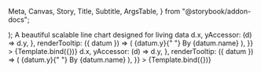   Meta,
  Canvas,
  Story,
  Title,
  Subtitle,
  ArgsTable,
} from "@storybook/addon-docs";


<Meta title="Data/Line Chart" component={LineChart} />

  <div style={{ height: "400px" }}>
    <LineChart {...args} />
  </div>
);

<Title>Line Chart</Title>
<Subtitle>A beautiful scalable line chart designed for living data</Subtitle>

<ArgsTable of={LineChart} />

<Canvas withToolbar>
  <Story
    name="Line Graph"
    args={{
      data: [
        { x: 10, y: 10, name: "Alice" },
        { x: 20, y: 20, name: "Bob" },
        { x: 30, y: 30, name: "Connor" },
        { x: 40, y: 20, name: "David" },
      ],
      xLabel: "Some X Label",
      yLabel: "Some Y Label",
      lineLabel: "Some Line Label",
      accessors: {
        xAccessor: (d) => d.x,
        yAccessor: (d) => d.y,
      },
      renderTooltip: ({ datum }) => (
        <span>
          {datum.y}{" "}
          <span style={{ color: "rgba(255,255,255, 50%)" }}>
            By {datum.name}
          </span>
        </span>
      ),
    }}
  >
    {Template.bind({})}
  </Story>
  <Story
    name="0d Line Graph"
    args={{
      data: [
        { x: 10, y: 0, name: "Alice" },
        { x: 20, y: 0, name: "Bob" },
        { x: 30, y: 0, name: "Connor" },
        { x: 40, y: 0, name: "David" },
      ],
      xLabel: "Some X Label",
      yLabel: "Some Y Label",
      lineLabel: "Some Line Label",
      accessors: {
        xAccessor: (d) => d.x,
        yAccessor: (d) => d.y,
      },
      renderTooltip: ({ datum }) => (
        <span>
          {datum.y}{" "}
          <span style={{ color: "rgba(255,255,255, 50%)" }}>
            By {datum.name}
          </span>
        </span>
      ),
    }}
  >
    {Template.bind({})}
  </Story>
</Canvas>
